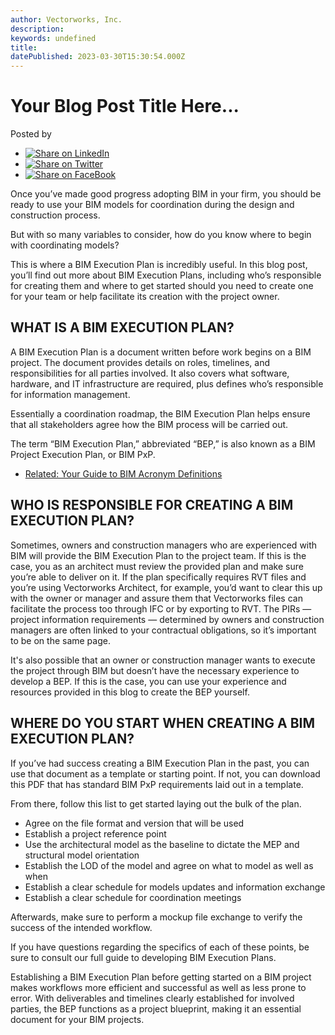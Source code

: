```yaml
---
author: Vectorworks, Inc.
description: 
keywords: undefined
title:  
datePublished: 2023-03-30T15:30:54.000Z
---
```

  

# Your Blog Post Title Here...

 Posted by 

* [![Share on LinkedIn](https://2659751.fs1.hubspotusercontent-na1.net/hubfs/2659751/michaelDemo/share-LI.png)](http://www.linkedin.com/shareArticle?mini=true&url=https%3A%2F%2Fblog.vectorworks.net%2F-temporary-slug-f7f31ffa-958a-4030-9adb-1495d4261e9a)
* [![Share on Twitter](https://2659751.fs1.hubspotusercontent-na1.net/hubfs/2659751/michaelDemo/share-TW.png)](https://www.twitter.com/share?text=Your%20Blog%20Post%20Title%20Here...&url=https%3A%2F%2Fblog.vectorworks.net%2F-temporary-slug-f7f31ffa-958a-4030-9adb-1495d4261e9a&via=PMGTweets)
* [![Share on FaceBook](https://2659751.fs1.hubspotusercontent-na1.net/hubfs/2659751/michaelDemo/share-FB.png)](https://www.facebook.com/sharer/sharer.php?u=https%3A%2F%2Fblog.vectorworks.net%2F-temporary-slug-f7f31ffa-958a-4030-9adb-1495d4261e9a)

Once you’ve made good progress adopting BIM in your firm, you should be ready to use your BIM models for coordination during the design and construction process.

But with so many variables to consider, how do you know where to begin with coordinating models?

This is where a BIM Execution Plan is incredibly useful. In this blog post, you’ll find out more about BIM Execution Plans, including who’s responsible for creating them and where to get started should you need to create one for your team or help facilitate its creation with the project owner.

## WHAT IS A BIM EXECUTION PLAN?

A BIM Execution Plan is a document written before work begins on a BIM project. The document provides details on roles, timelines, and responsibilities for all parties involved. It also covers what software, hardware, and IT infrastructure are required, plus defines who’s responsible for information management.

Essentially a coordination roadmap, the BIM Execution Plan helps ensure that all stakeholders agree how the BIM process will be carried out.

The term “BIM Execution Plan,” abbreviated “BEP,” is also known as a BIM Project Execution Plan, or BIM PxP.

* [Related: Your Guide to BIM Acronym Definitions](../../../net/vectorworks/blog/bim-acronym-definition.html)

## WHO IS RESPONSIBLE FOR CREATING A BIM EXECUTION PLAN?

Sometimes, owners and construction managers who are experienced with BIM will provide the BIM Execution Plan to the project team. If this is the case, you as an architect must review the provided plan and make sure you’re able to deliver on it. If the plan specifically requires RVT files and you’re using Vectorworks Architect, for example, you’d want to clear this up with the owner or manager and assure them that Vectorworks files can facilitate the process too through IFC or by exporting to RVT. The PIRs — project information requirements — determined by owners and construction managers are often linked to your contractual obligations, so it’s important to be on the same page.

It's also possible that an owner or construction manager wants to execute the project through BIM but doesn’t have the necessary experience to develop a BEP. If this is the case, you can use your experience and resources provided in this blog to create the BEP yourself.

## WHERE DO YOU START WHEN CREATING A BIM EXECUTION PLAN?

If you’ve had success creating a BIM Execution Plan in the past, you can use that document as a template or starting point. If not, you can download this PDF that has standard BIM PxP requirements laid out in a template.

From there, follow this list to get started laying out the bulk of the plan.

* Agree on the file format and version that will be used
* Establish a project reference point
* Use the architectural model as the baseline to dictate the MEP and structural model orientation
* Establish the LOD of the model and agree on what to model as well as when
* Establish a clear schedule for models updates and information exchange
* Establish a clear schedule for coordination meetings

Afterwards, make sure to perform a mockup file exchange to verify the success of the intended workflow.

If you have questions regarding the specifics of each of these points, be sure to consult our full guide to developing BIM Execution Plans.

Establishing a BIM Execution Plan before getting started on a BIM project makes workflows more efficient and successful as well as less prone to error. With deliverables and timelines clearly established for involved parties, the BEP functions as a project blueprint, making it an essential document for your BIM projects.

  
